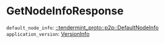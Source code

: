 # GetNodeInfoResponse

`default_node_info`: [::tendermint_proto::p2p::DefaultNodeInfo]
`application_version`: [VersionInfo]

[VersionInfo]: /types/version_info
[::tendermint_proto::p2p::DefaultNodeInfo]: /types/cosmos